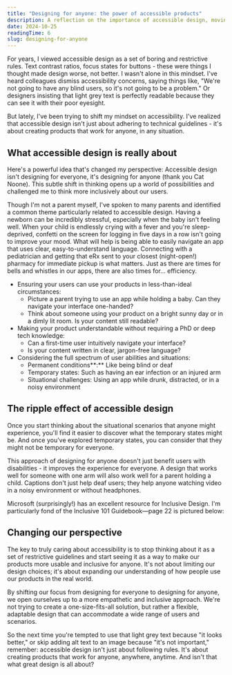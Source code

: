 ```yaml
---
title: "Designing for anyone: the power of accessible products"
description: A reflection on the importance of accessible design, moving beyond technical guidelines to create products that work for anyone, in any situation.
date: 2024-10-25
readingTime: 6
slug: designing-for-anyone
---
```


For years, I viewed accessible design as a set of boring and restrictive rules. Text contrast ratios, focus states for buttons - these were things I thought made design worse, not better. I wasn't alone in this mindset. I've heard colleagues dismiss accessibility concerns, saying things like, "We're not going to have any blind users, so it's not going to be a problem." Or designers insisting that light grey text is perfectly readable because they can see it with their poor eyesight.

But lately, I've been trying to shift my mindset on accessibility. I've realized that accessible design isn't just about adhering to technical guidelines - it's about creating products that work for anyone, in any situation.

## What accessible design is really about

Here's a powerful idea that's changed my perspective: Accessible design isn't designing for everyone, it's designing for anyone (thank you Cat Noone). This subtle shift in thinking opens up a world of possibilities and challenged me to think more inclusively about our users.

Though I'm not a parent myself, I've spoken to many parents and identified a common theme particularly related to accessible design. Having a newborn can be incredibly stressful, especially when the baby isn't feeling well. When your child is endlessly crying with a fever and you're sleep-deprived, confetti on the screen for logging in five days in a row isn't going to improve your mood. What will help is being able to easily navigate an app that uses clear, easy-to-understand language. Connecting with a pediatrician and getting that eRx sent to your closest (night-open!) pharmacy for immediate pickup is what matters. Just as there are times for bells and whistles in our apps, there are also times for… efficiency.

* Ensuring your users can use your products in less-than-ideal circumstances:  
   * Picture a parent trying to use an app while holding a baby. Can they navigate your interface one-handed?  
   * Think about someone using your product on a bright sunny day or in a dimly lit room. Is your content still readable?
* Making your product understandable without requiring a PhD or deep tech knowledge:  
   * Can a first-time user intuitively navigate your interface?  
   * Is your content written in clear, jargon-free language?
* Considering the full spectrum of user abilities and situations:  
   * Permanent conditions**:** Like being blind or deaf  
   * Temporary states: Such as having an ear infection or an injured arm  
   * Situational challenges: Using an app while drunk, distracted, or in a noisy environment

## The ripple effect of accessible design

Once you start thinking about the situational scenarios that anyone might experience, you'll find it easier to discover what the temporary states might be. And once you've explored temporary states, you can consider that they might not be temporary for everyone.

This approach of designing for anyone doesn't just benefit users with disabilities - it improves the experience for everyone. A design that works well for someone with one arm will also work well for a parent holding a child. Captions don't just help deaf users; they help anyone watching video in a noisy environment or without headphones.

Microsoft (surprisingly!) has an excellent resource for Inclusive Design. I'm particularly fond of the Inclusive 101 Guidebook—page 22 is pictured below:  

## Changing our perspective

The key to truly caring about accessibility is to stop thinking about it as a set of restrictive guidelines and start seeing it as a way to make our products more usable and inclusive for anyone. It's not about limiting our design choices; it's about expanding our understanding of how people use our products in the real world.

By shifting our focus from designing for everyone to designing for anyone, we open ourselves up to a more empathetic and inclusive approach. We're not trying to create a one-size-fits-all solution, but rather a flexible, adaptable design that can accommodate a wide range of users and scenarios.

So the next time you're tempted to use that light grey text because "it looks better," or skip adding alt text to an image because "it's not important," remember: accessible design isn't just about following rules. It's about creating products that work for anyone, anywhere, anytime. And isn't that what great design is all about? 